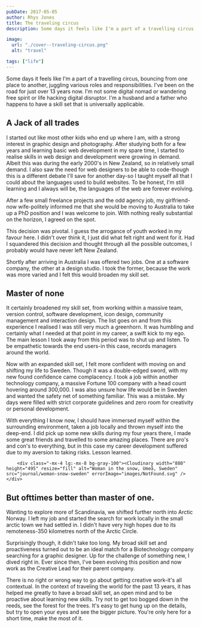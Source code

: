 ```yaml
---
pubDate: 2017-05-05
author: Rhys Jones
title: The traveling circus
description: Some days it feels like I'm a part of a travelling circus, bouncing from one place to another, juggling various roles and responsibilities. I've been on the road for just over 13 years now. 

image:
  url: "./cover--traveling-circus.png"
  alt: "travel"

tags: ["life"]
---
```


Some days it feels like I'm a part of a travelling circus, bouncing from one place to another, juggling various roles and responsibilities. I've been on the road for just over 13 years now. I'm not some digital nomad or wandering free spirit or life hacking digital disruptor. I'm a husband and a father who happens to have a skill set that is universally applicable.

## A Jack of all trades

I started out like most other kids who end up where I am, with a strong interest in graphic design and photography. After studying both for a few years and learning basic web development in my spare time, I started to realise skills in web design and development were growing in demand. Albeit this was during the early 2000's in New Zealand, so in relatively small demand. I also saw the need for web designers to be able to code-though this is a different debate I'll save for another day-so I taught myself all that I could about the languages used to build websites. To be honest, I'm still learning and I always will be, the languages of the web are forever evolving.

After a few small freelance projects and the odd agency job, my girlfriend-now wife-politely informed me that she would be moving to Australia to take up a PhD position and I was welcome to join. With nothing really substantial on the horizon, I agreed on the spot.

This decision was pivotal. I guess the arrogance of youth worked in my favour here. I didn't over think it, I just did what felt right and went for it. Had I squandered this decision and thought through all the possible outcomes, I probably would have never left New Zealand.

Shortly after arriving in Australia I was offered two jobs. One at a software company, the other at a design studio. I took the former, because the work was more varied and I felt this would broaden my skill set.

## Master of none

It certainly broadened my skill set, from working within a massive team, version control, software development, icon design, community management and interaction design. The list goes on and from this experience I realised I was still very much a greenhorn. It was humbling and certainly what I needed at that point in my career, a swift kick to my ego. The main lesson I took away from this period was to shut up and listen. To be empathetic towards the end users-in this case, records managers around the world.

Now with an expanded skill set, I felt more confident with moving on and shifting my life to Sweden. Though it was a double-edged sword, with my new found confidence came complacency. I took a job within another technology company, a massive Fortune 100 company with a head count hovering around 300,000. I was also unsure how life would be in Sweden and wanted the safety net of something familiar. This was a mistake. My days were filled with strict corporate guidelines and zero room for creativity or personal development.

With everything I know now, I should have immersed myself within the surrounding environment, taken a job locally and thrown myself into the deep-end. I did pick up some new skills during my four years there, I made some great friends and travelled to some amazing places. There are pro's and con's to everything, but in this case my career development suffered due to my aversion to taking risks. Lesson learned.

        <div class="-mx-4 lg:-mx-8 bg-gray-100"><Cloudinary width="880" height="495" resize="fill" alt="Woman in the snow, Umeå, Sweden" src="journal/woman-snow-sweden" errorImage="images/NotFound.svg" /></div>

## But ofttimes better than master of one.

Wanting to explore more of Scandinavia, we shifted further north into Arctic Norway. I left my job and started the search for work locally in the small arctic town we had settled in. I didn't have very high hopes due to its remoteness-350 kilometres north of the Arctic Circle.

Surprisingly though, it didn't take too long. My broad skill set and proactiveness turned out to be an ideal match for a Biotechnology company searching for a graphic designer. Up for the challenge of something new, I dived right in. Ever since then, I've been evolving this position and now work as the Creative Lead for their parent company.

There is no right or wrong way to go about getting creative work-it's all contextual. In the context of traveling the world for the past 13 years, it has helped me greatly to have a broad skill set, an open mind and to be proactive about learning new skills. Try not to get too bogged down in the reeds, see the forest for the trees. It's easy to get hung up on the details, but try to open your eyes and see the bigger picture. You're only here for a short time, make the most of it.
